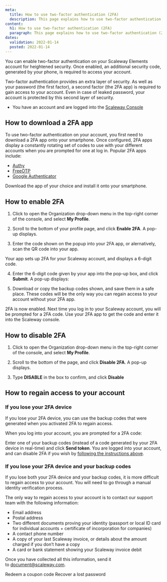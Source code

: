```yaml
---
meta:
  title: How to use two-factor authentication (2FA)
  description: This page explains how to use two-factor authentication (2FA)
content:
  h1: How to use two-factor authentication (2FA)
  paragraph: This page explains how to use two-factor authentication (2FA)
dates:
  validation: 2022-01-14
  posted: 2022-01-14
---
```


You can enable two-factor authentication on your Scaleway Elements account for heightened security. Once enabled, an additional security code, generated by your phone, is required to access your account. 

Two-factor authentication provides an extra layer of security. As well as your password (the first factor), a second factor (the 2FA app) is required to gain access to your account. Even in case of leaked password, your account is protected by this second layer of security.

<Message type="requirement">

  - You have an account and are logged into the [Scaleway Console](https://console.scaleway.com)

</Message>

## How to download a 2FA app

To use two-factor authentication on your account, you first need to download a 2FA app onto your smartphone. Once configured, 2FA apps display a constantly rotating set of codes to use with your different accounts when you are prompted for one at log in. Popular 2FA apps include:
- [Authy](https://authy.com/download/)
- [FreeOTP](https://freeotp.github.io/goo)
- [Google Authenticator](https://play.google.com/store/apps/details?id=com.google.android.apps.authenticator2&hl=en&gl=US)

Download the app of your choice and install it onto your smartphone.

## How to enable 2FA

1. Click to open the Organization drop-down menu in the top-right corner of the console, and select **My Profile**.

  <Lightbox src="scaleway-org-dropdown-myprofile.png" alt="" />

2. Scroll to the bottom of your profile page, and click **Enable 2FA**. A pop-up displays.

  <Lightbox src="scaleway-2FA-popup-1.png" alt="" />

3. Enter the code shown on the popup into your 2FA app, or alernatively, scan the QR code into your app. 

  Your app sets up 2FA for your Scaleway account, and displays a 6-digit code.

4. Enter the 6-digit code given by your app into the pop-up box, and click **Submit**. A pop-up displays:

  <Lightbox src="scaleway-2FA-popup-2.png" alt="" />

5. Download or copy the backup codes shown, and save them in a safe place. These codes will be the only way you can regain access to your account without your 2FA app. 

2FA is now enabled. Next time you log in to your Scaleway account, you will be prompted for a 2FA code. Use your 2FA app to get the code and enter it into the Scaleway console.

## How to disable 2FA

1. Click to open the Organization drop-down menu in the top-right corner of the console, and select **My Profile**.

2. Scroll to the bottom of the page, and click **Disable 2FA**. A pop-up displays.

  <Lightbox src="scaleway-2FA-disable.png" alt="" />

3. Type **DISABLE** in the box to confirm, and click **Disable**

## How to regain access to your account

### If you lose your 2FA device

If you lose your 2FA device, you can use the backup codes that were generated when you activated 2FA to regain access.

When you log into your account, you are prompted for a 2FA code:

  <Lightbox src="scaleway-2FA-login.png" alt="" />

Enter one of your backup codes (instead of a code generated by your 2FA device in real-time) and click **Send token**. You are logged into your account, and can disable 2FA if you wish by [following the instructions above](#how-to-disable-2FA).

### If you lose your 2FA device and your backup codes

If you lose both your 2FA device and your backup codes, it is more difficult to regain access to your account. You will need to go through a manual identity verification process.

The only way to regain access to your account is to contact our support team with the following information:
 
  * Email address
  * Postal address
  * Two different documents proving your identity (passport or local ID card for individual accounts + certificate of incorporation for companies)
  * A contact phone number
  * A copy of your last Scaleway invoice, or details about the amount charged if you don’t have a copy
  * A card or bank statement showing your Scaleway invoice debit

Once you have collected all this information, send it to [document@scaleway.com](mailto:document@scaleway.com).

<Navigation title="See Also">
  <PreviousButton to="/console/my-account/how-to/redeem-coupon-code/">Redeem a coupon code</PreviousButton>
  <NextButton to="/console/my-account/how-to/recover-a-lost-password/">Recover a lost password</NextButton>
</Navigation>
